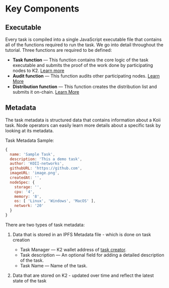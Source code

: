 
# Key Components

<Description
  text="When a task is created, there are two key components that must be uploaded to
  the Koii Network to initiate the task."
/>

## Executable

Every task is compiled into a single JavaScript executable file that contains all of the functions required to run the task. We go into detail throughout the tutorial. Three functions are required to be defined:

* **Task function** — This function contains the core logic of the task executable and submits the proof of the work done by participating nodes to K2. [Learn more](../task-development-guide/how-to-create-a-task/task-function.md)
* **Audit function** — This function audits other participating nodes. [Learn More](../task-development-guide/executable-structure/validate-node.md)
* **Distribution function** — This function creates the distribution list and submits it on-chain. [Learn More](../task-development-guide/how-to-create-a-task/submit-distribution.md)

## Metadata

The task metadata is structured data that contains information about a Koii task. Node operators can easily learn more details about a specific task by looking at its metadata.&#x20;

Task Metadata Sample:

```javascript
{
  name: 'Sample Task',
  description: 'This a demo task',
  author: 'KOII-networks',
  githubURL: 'https://github.com',
  imageURL: 'image.png',
  createdAt: '',
  nodeSpec: {
    storage: '',
    cpu: '4',
    memory: '8',
    os: [ 'Linux', 'Windows', 'MacOS' ],
    network: '20'
  }
}
```

There are two types of task metadata:

1. Data that is stored in an IPFS Metadata file - which is done on task creation
   * Task Manager — K2 wallet address of [task creator](../../koii-software-toolkit-sdk/using-the-cli.md#create-a-koii-wallet).
   * Task description — An optional field for adding a detailed description of the task.
   * Task Name — Name of the task.

2. Data that are stored on K2 - updated over time and reflect the latest state of the task

